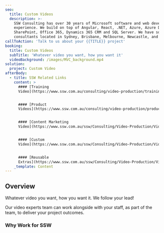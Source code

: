 ```yaml
---
seo:
  title: Custom Videos
  description: >-
    SSW Consulting has over 30 years of Microsoft software and web development
    experience. We build on top of Angular, React, .NET, Azure, Azure DevOps,
    SharePoint, Office 365, Dynamics 365 CRM and SQL Server. We have software
    consultants located in Sydney, Brisbane, Melbourne, Newcastle, and China.
callToAction: 'Talk to us about your {{TITLE}} project'
booking:
  title: Custom Videos
  subTitle: 'Whatever video you want, how you want it'
  videoBackground: /images/MVC_background.mp4
solution:
  project: Custom Video
afterBody:
  - title: SSW Related Links
    content: >
      #### [Training
      Video](https://www.ssw.com.au/consulting/video-production/training-videos)


      #### [Product
      Videos](https://www.ssw.com.au/consulting/video-production/product-videos)


      #### [Content Marketing
      Video](https://www.ssw.com.au/ssw/Consulting/Video-Production/Video-Production-Content-Marketing.aspx)


      #### [Custom
      Video](https://www.ssw.com.au/ssw/Consulting/Video-Production/Video-Production-Custom-Video.aspx)


      #### [Reusable
      Extras](https://www.ssw.com.au/ssw/Consulting/Video-Production/Video-Production-Reusable-Extras.aspx)
    _template: Content
---
```


## Overview

Whatever video you want, how you want it. We follow your lead!

Our video experts team can work alongside with your staff, as part of the team, to deliver your project outcomes.

### Why Work for SSW

<VideoEmbed url="https://www.youtube.com/watch?v=eu0qhzevEXQ" />
